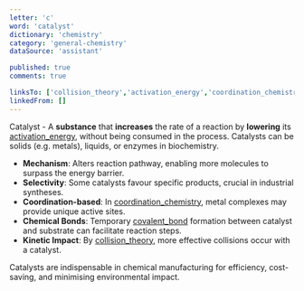```yaml
---
letter: 'c'
word: 'catalyst'
dictionary: 'chemistry'
category: 'general-chemistry'
dataSource: 'assistant'

published: true
comments: true

linksTo: ['collision_theory','activation_energy','coordination_chemistry','covalent_bond']
linkedFrom: []
---
```


<a id="catalyst">Catalyst</a> - A **substance** that **increases** the rate of a reaction by **lowering** its [activation_energy](#activation_energy), without being consumed in the process. Catalysts can be solids (e.g. metals), liquids, or enzymes in biochemistry.

- **Mechanism**: Alters reaction pathway, enabling more molecules to surpass the energy barrier.  
- **Selectivity**: Some catalysts favour specific products, crucial in industrial syntheses.  
- **Coordination-based**: In [coordination_chemistry](#coordination_chemistry), metal complexes may provide unique active sites.  
- **Chemical Bonds**: Temporary [covalent_bond](#covalent_bond) formation between catalyst and substrate can facilitate reaction steps.  
- **Kinetic Impact**: By [collision_theory](#collision_theory), more effective collisions occur with a catalyst.

<Alert type='note'>
Catalysts are indispensable in chemical manufacturing for efficiency, cost-saving, and minimising environmental impact.
</Alert>

